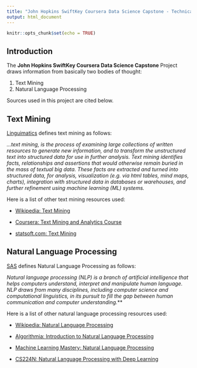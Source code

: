 ---
title: "John Hopkins SwiftKey Coursera Data Science Capstone - Technical References"
output: html_document
---

```{r setup, include=FALSE}
knitr::opts_chunk$set(echo = TRUE)
```

## Introduction

The **John Hopkins SwiftKey Coursera Data Science Capstone** Project draws information from basically two bodies of thought:

1. Text Mining
2. Natural Language Processing

Sources used in this project are cited below.

## Text Mining

[Linguimatics](https://www.linguamatics.com/) defines text mining as follows:

*...text mining, is the process of examining large collections of written resources to generate new information, and to transform the unstructured text into structured data for use in further analysis. Text mining identifies facts, relationships and assertions that would otherwise remain buried in the mass of textual big data.  These facts are extracted and turned into structured data, for analysis, visualization (e.g. via html tables, mind maps, charts), integration with structured data in databases or warehouses, and further refinement using machine learning (ML) systems.*

Here is a list of other text mining resources used:

+ [Wikipedia: Text Mining](https://en.wikipedia.org/wiki/Text_mining)

+ [Coursera: Text Mining and Analytics Course](https://www.coursera.org/learn/text-mining)

+ [statsoft.com: Text Mining](http://www.statsoft.com/Textbook/Text-Mining)

## Natural Language Processing

[SAS](https://www.sas.com/) defines Natural Language Processing as follows:


*Natural language processing (NLP) is a branch of artificial intelligence that helps computers understand, interpret and manipulate human language. NLP draws from many disciplines, including computer science and computational linguistics, in its pursuit to fill the gap between human communication and computer understanding.***

Here is a list of other natural language processing resources used: 

+ [Wikipedia: Natural Language Processing](https://en.wikipedia.org/wiki/Natural-language_processing)

+ [Algorithmia: Introduction to Natural Language Processing](https://blog.algorithmia.com/introduction-natural-language-processing-nlp/)

+ [Machine Learning Mastery: Natural Language Processing](https://machinelearningmastery.com/natural-language-processing/)

+ [CS224N: Natural Language Processing with Deep Learning](https://www.youtube.com/playlist?list=PLoROMvodv4rOhcuXMZkNm7j3fVwBBY42z)










